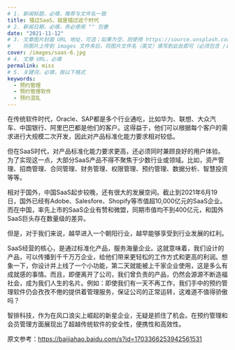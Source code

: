 ```yaml
---
# 1. 新闻标题，必填，推荐与文件名一致
title: 错过SaaS，就是错过这个时代
# 2. 新闻日期，必填，务必使用 "" 包裹
date: "2021-11-12"
# 3. 文章图片封面 URL 地址，可选；如果为空，则使用 https://source.unsplash.com/800x450/?city
#    将图片上传到 images 文件夹后，将图片文件名（英文）填写到此处即可（必须包含 /images/ 前缀）
cover: /images/saas-6.jpg
# 4. 文章 URL，必填
permalink: miss
# 5. 关键词，必填，按以下格式
keywords:
  - 预约管理
  - 预约管理软件
  - 预约混乱
---
```


在传统软件时代，Oracle、SAP都是多个行业通吃，比如华为、联想、大众汽车、中国银行、阿里巴巴都是他们的客户。这得益于，他们可以根据每个客户的需求进行大规模二次开发，因此对产品标准化能力要求相对较低。

但在SaaS时代，对产品标准化能力要求更高，还必须同时兼顾良好的用户体验。为了实现这一点，大部分SaaS产品不得不聚焦于少数行业或领域。比如，资产管理、招商管理、合同管理、财务管理、权限管理、预约管理、数据分析、智慧投资等等。

相对于国外，中国SaaS起步较晚，还有很大的发展空间。截止到2021年6月19日，国外已经有Adobe、Salesfore、Shopify等市值超10,000亿元的SaaS企业。而在中国，率先上市的SaaS企业有赞和微盟，同期市值均不到400亿元，和国外SaaS巨头存在数量级的差异。

但是，对于我们来说，越早进入一个朝阳行业，越早能够享受到行业发展的红利。

SaaS经营的核心，是通过标准化产品，服务海量企业。这就意味着，我们设计的产品，可以传播到千千万万企业，给他们带来更轻松的工作方式和更高的利润。想象一下，你设计并上线了一个小功能，第二天就能被上千家企业使用，这是多么有成就感的事情。而且，即便离开了公司，我们曾负责的产品，仍然会源源不断造福社会，成为我们人生的名片。例如：即使我们有一天不再工作，我们手中的预约管理软件仍会孜孜不倦的提供着管理服务，保证公司的正常运转，这难道不值得骄傲吗？

智排科技，作为在风口浪尖上崛起的新星企业，无疑是抓住了机会。在预约管理和会员管理方面展现出了超越传统软件的安全性，便携性和高效性。

原文参考：https://baijiahao.baidu.com/s?id=1703366253942561531

